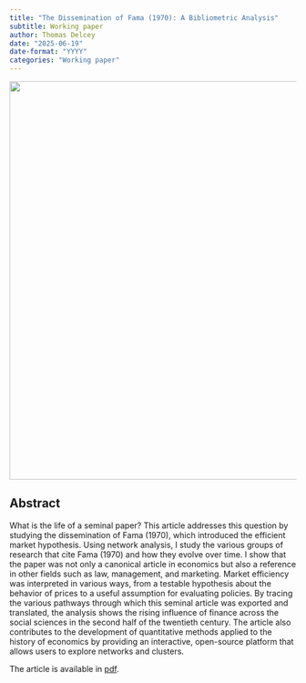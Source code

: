 ```yaml
---
title: "The Dissemination of Fama (1970): A Bibliometric Analysis"
subtitle: Working paper
author: Thomas Delcey
date: "2025-06-19"
date-format: "YYYY"
categories: "Working paper"
---
```


![](picture.jpg){width=700 fig-align="center"}

## Abstract

What is the life of a seminal paper? This article addresses this question by studying the dissemination of Fama (1970), which introduced the efficient market hypothesis. Using network analysis, I study the various groups of research that cite Fama (1970) and how they evolve over time. I show that the paper was not only a canonical article in economics but also a reference in other fields such as law, management, and marketing. Market efficiency was interpreted in various ways, from a testable hypothesis about the behavior of prices to a useful assumption for evaluating policies. By tracing the various pathways through which this seminal article was exported and translated, the analysis shows the rising influence of finance across the social sciences in the second half of the twentieth century. The article also contributes to the development of quantitative methods applied to the history of economics by providing an interactive, open-source platform that allows users to explore networks and clusters.

The article is available in [pdf](https://hal.science/hal-05121997).

<!-- ## Published In -->

<!-- This article is forthcoming in the *History of Political Economy*. [Link](https://doi.org/10.1215/00182702-11242749) -->

